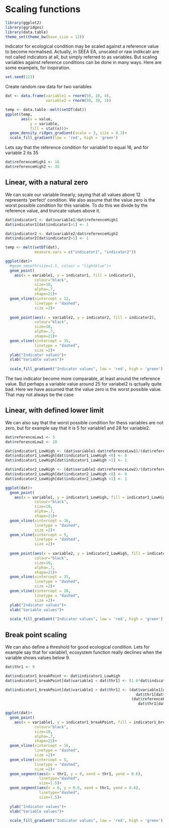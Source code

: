 # Scaling functions

```r
library(ggplot2)
library(ggridges)
library(data.table)
theme_set(theme_bw(base_size = 12))
```


Indicator for ecological condition may be scaled against a reference value to become normalised. Actually, in SEEA EA, unscaled or raw indikcatr are not called indicators at all, but simply referred to as variables. But scaling variables against reference conditions can be done in many ways. Here are some exampels, for inspiration.


```r
set.seed(123)
```


Create random raw data for two variables
```r
dat <- data.frame(variable1 = rnorm(50, 10, 4), 
                  variable2 = rnorm(50, 30, 3))

temp <- data.table::melt(setDT(dat))
ggplot(temp,
       aes(x = value,
           y = variable,
           fill = stat(x)))+
  geom_density_ridges_gradient(scale = 3, size = 0.3)+
  scale_fill_gradient(low = 'red', high = 'green')
```

Lets say that the reference condition for variable1 to equal 16, and for variable 2 its 35

```r
dat$referenceHigh1 <- 16
dat$referenceHigh2 <- 35
```



## Linear, with a natural zero

We can scale our variable linearly, saying that all values above 12 represents 'perfect' condition. We also assume that the value zero is the worst possible condition for this variable. To do this we divide by the reference value, and truncate values above it.

```r
dat$indicator1 <- dat$variable1/dat$referenceHigh1
dat$indicator1[dat$indicator1>1] <- 1

dat$indicator2 <- dat$variable2/dat$referenceHigh2
dat$indicator2[dat$indicator2>1] <- 1
```

```r
temp <- melt(setDT(dat),
             measure.vars = c("indicator1", "indicator2"))
```


```r
ggplot(dat)+
  #geom_smooth(size=1.5, colour = "lightblue")+
  geom_point(
    aes(x = variable1, y = indicator1, fill = indicator1),
             colour="black",
             size=10,
             alpha=.7,
             shape=21)+
  geom_vline(xintercept = 12,
             linetype = "dashed",
             size =2)+
  
  geom_point(aes(x = variable2, y = indicator2, fill = indicator2),
             colour="black",
             size=10,
             alpha=.7,
             shape=21)+
  geom_vline(xintercept = 35,
             linetype = "dashed",
             size =2)+
  ylab("Indicator values")+
  xlab("Variable values")+
  
  scale_fill_gradient("Indicator values", low = 'red', high = 'green')
```

The two indicator become more comparable, at least around the reference value. But perhaps a variable value around 25 for variabel2 is qctually quite bad. Here we have assumed that the value zero is the worst possible value. That may not always be the case

## Linear, with defined lower limit
We can also say that the worst possible condition for thess variables are not zero, but for example say that it is 5 for variable1 and 28 for variable2.
```r
dat$referenceLow1 <- 5
dat$referenceLow2 <- 28
```


```r
dat$indicator1_LowHigh <- (dat$variable1-dat$referenceLow1)/(dat$referenceHigh1 - dat$referenceLow1)
dat$indicator1_LowHigh[dat$indicator1_LowHigh <0] <- 0
dat$indicator1_LowHigh[dat$indicator1_LowHigh >1] <- 1

dat$indicator2_LowHigh <- (dat$variable2-dat$referenceLow2)/(dat$referenceHigh2 - dat$referenceLow2)
dat$indicator2_LowHigh[dat$indicator2_LowHigh <0] <- 0
dat$indicator2_LowHigh[dat$indicator2_LowHigh >1] <- 1
```

```r
ggplot(dat)+
  geom_point(
    aes(x = variable1, y = indicator1_LowHigh, fill = indicator1_LowHigh),
             colour="black",
             size=10,
             alpha=.7,
             shape=21)+
  geom_vline(xintercept = 16,
             linetype = "dashed",
             size =2)+
  geom_vline(xintercept = 5,
             linetype = "dashed",
             size =2)+
  
  geom_point(aes(x = variable2, y = indicator2_LowHigh, fill = indicator2_LowHigh),
             colour="black",
             size=10,
             alpha=.7,
             shape=21)+
  geom_vline(xintercept = 35,
             linetype = "dashed",
             size =2)+
  geom_vline(xintercept = 28,
             linetype = "dashed",
             size =2)+
  ylab("Indicator values")+
  xlab("Variable values")+
  
  scale_fill_gradient("Indicator values", low = 'red', high = 'green')
```



## Break point scaling
We can also define a threshold for good ecological condition. Lets for example say that for variable1, ecosystem function really declines when the variable shows values below 9.

```r
dat$thr1 <- 9
```

```r
dat$indicator1_breakPoint <- dat$indicator1_LowHigh
dat$indicator1_breakPoint[dat$variable1 < dat$thr1] <- (1.6*dat$indicator1_LowHigh[dat$variable1 < dat$thr1])

dat$indicator1_breakPoint[dat$variable1 > dat$thr1] <- (dat$variable1[dat$variable1 > dat$thr1]-
                                                          dat$thr1[dat$variable1 > dat$thr1])/
                                                        (dat$referenceHigh1[dat$variable1 > dat$thr1] - 
                                                           dat$thr1[dat$variable1 > dat$thr1])+0.6

```


```r
ggplot(dat)+
  geom_point(
    aes(x = variable1, y = indicator1_breakPoint, fill = indicator1_breakPoint),
             colour="black",
             size=10,
             alpha=.7,
             shape=21)+
  geom_vline(xintercept = 16,
             linetype = "dashed",
             size =2)+
  geom_vline(xintercept = 5,
             linetype = "dashed",
             size =2)+
  geom_segment(aes(x = thr1, y = 0, xend = thr1, yend = 0.6),
               linetype="dashed",
               size=1.5)+
  geom_segment(aes(x = 0, y = 0.6, xend = thr1, yend = 0.6),
               linetype="dashed",
               size=1.5)+
  
  ylab("Indicator values")+
  xlab("Variable values")+
  
  scale_fill_gradient("Indicator values", low = 'red', high = 'green')
```

```r

```


